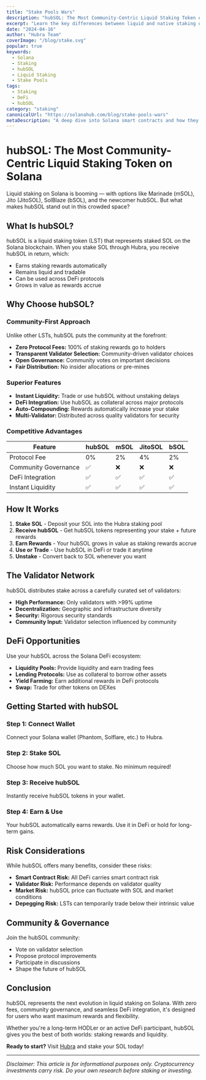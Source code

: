 ```yaml
---
title: "Stake Pools Wars"
description: "hubSOL: The Most Community-Centric Liquid Staking Token on Solana"
excerpt: "Learn the key differences between liquid and native staking on Solana, their pros and cons, and how to choose the best staking strategy for your needs."
date: "2024-04-16"
author: "Hubra Team"
coverImage: "/blog/stake.svg"
popular: true
keywords:
  - Solana
  - Staking
  - hubSOL
  - Liquid Staking
  - Stake Pools
tags:
  - Staking
  - DeFi
  - hubSOL
category: "staking"
canonicalUrl: "https://solanahub.com/blog/stake-pools-wars"
metaDescription: "A deep dive into Solana smart contracts and how they differ from other blockchain platforms."
---
```


# hubSOL: The Most Community-Centric Liquid Staking Token on Solana

Liquid staking on Solana is booming — with options like Marinade (mSOL), Jito (JitoSOL), SolBlaze (bSOL), and the newcomer hubSOL. But what makes hubSOL stand out in this crowded space?

## What Is hubSOL?

hubSOL is a liquid staking token (LST) that represents staked SOL on the Solana blockchain. When you stake SOL through Hubra, you receive hubSOL in return, which:

- Earns staking rewards automatically
- Remains liquid and tradable
- Can be used across DeFi protocols
- Grows in value as rewards accrue

## Why Choose hubSOL?

### Community-First Approach

Unlike other LSTs, hubSOL puts the community at the forefront:

- **Zero Protocol Fees:** 100% of staking rewards go to holders
- **Transparent Validator Selection:** Community-driven validator choices
- **Open Governance:** Community votes on important decisions
- **Fair Distribution:** No insider allocations or pre-mines

### Superior Features

- **Instant Liquidity:** Trade or use hubSOL without unstaking delays
- **DeFi Integration:** Use hubSOL as collateral across major protocols
- **Auto-Compounding:** Rewards automatically increase your stake
- **Multi-Validator:** Distributed across quality validators for security

### Competitive Advantages

| Feature              | hubSOL | mSOL | JitoSOL | bSOL |
| -------------------- | ------ | ---- | ------- | ---- |
| Protocol Fee         | 0%     | 2%   | 4%      | 2%   |
| Community Governance | ✅     | ❌   | ❌      | ❌   |
| DeFi Integration     | ✅     | ✅   | ✅      | ✅   |
| Instant Liquidity    | ✅     | ✅   | ✅      | ✅   |

## How It Works

1. **Stake SOL** - Deposit your SOL into the Hubra staking pool
2. **Receive hubSOL** - Get hubSOL tokens representing your stake + future rewards
3. **Earn Rewards** - Your hubSOL grows in value as staking rewards accrue
4. **Use or Trade** - Use hubSOL in DeFi or trade it anytime
5. **Unstake** - Convert back to SOL whenever you want

## The Validator Network

hubSOL distributes stake across a carefully curated set of validators:

- **High Performance:** Only validators with >99% uptime
- **Decentralization:** Geographic and infrastructure diversity
- **Security:** Rigorous security standards
- **Community Input:** Validator selection influenced by community

## DeFi Opportunities

Use your hubSOL across the Solana DeFi ecosystem:

- **Liquidity Pools:** Provide liquidity and earn trading fees
- **Lending Protocols:** Use as collateral to borrow other assets
- **Yield Farming:** Earn additional rewards in DeFi protocols
- **Swap:** Trade for other tokens on DEXes

## Getting Started with hubSOL

### Step 1: Connect Wallet

Connect your Solana wallet (Phantom, Solflare, etc.) to Hubra.

### Step 2: Stake SOL

Choose how much SOL you want to stake. No minimum required!

### Step 3: Receive hubSOL

Instantly receive hubSOL tokens in your wallet.

### Step 4: Earn & Use

Your hubSOL automatically earns rewards. Use it in DeFi or hold for long-term gains.

## Risk Considerations

While hubSOL offers many benefits, consider these risks:

- **Smart Contract Risk:** All DeFi carries smart contract risk
- **Validator Risk:** Performance depends on validator quality
- **Market Risk:** hubSOL price can fluctuate with SOL and market conditions
- **Depegging Risk:** LSTs can temporarily trade below their intrinsic value

## Community & Governance

Join the hubSOL community:

- Vote on validator selection
- Propose protocol improvements
- Participate in discussions
- Shape the future of hubSOL

## Conclusion

hubSOL represents the next evolution in liquid staking on Solana. With zero fees, community governance, and seamless DeFi integration, it's designed for users who want maximum rewards and flexibility.

Whether you're a long-term HODLer or an active DeFi participant, hubSOL gives you the best of both worlds: staking rewards and liquidity.

**Ready to start?** Visit [Hubra](https://hubra.app) and stake your SOL today!

---

_Disclaimer: This article is for informational purposes only. Cryptocurrency investments carry risk. Do your own research before staking or investing._
